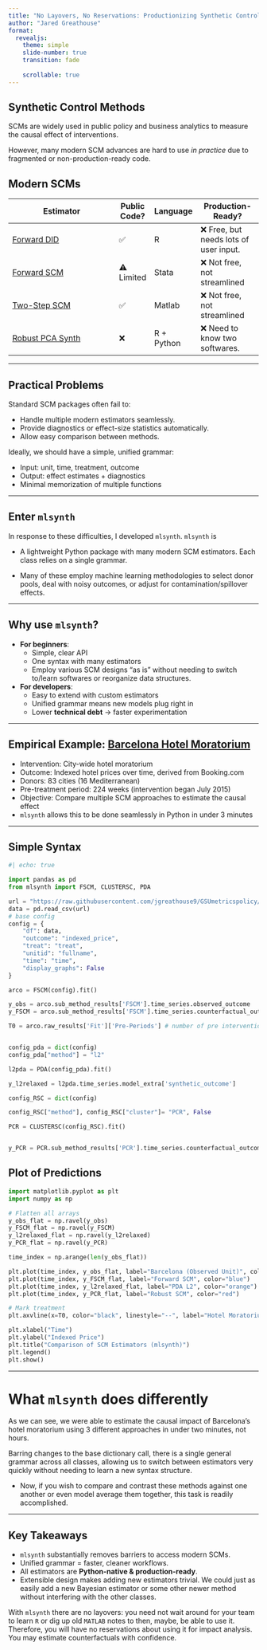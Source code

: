```yaml
---
title: "No Layovers, No Reservations: Productionizing Synthetic Controls for Tripadvisor"
author: "Jared Greathouse"
format: 
  revealjs:
    theme: simple
    slide-number: true
    transition: fade
    
    scrollable: true
---
```


::: {.panel-tabset}

## Synthetic Control Methods

SCMs are widely used in public policy and business analytics to measure the causal effect of interventions.

However, many modern SCM advances are hard to use *in practice* due to fragmented or non-production-ready code.



## Modern SCMs

| Estimator                                                        | Public Code? | Language   | Production-Ready?               |
| ---------------------------------------------------------------- | ------------ | ---------- | ------------------------------- |
| [Forward DID](https://doi.org/10.1287/mksc.2022.0212)            | ✅          | R          | ❌ Free, but needs lots of user input. |
| [Forward SCM](https://doi.org/10.1016/j.econlet.2024.111976)     | ⚠️ Limited   | Stata      | ❌ Not free, not streamlined    |
| [Two-Step SCM](https://doi.org/10.1287/mnsc.2023.4878)           | ✅            | Matlab     | ❌ Not free, not streamlined   |
| [Robust PCA Synth](https://academicworks.cuny.edu/gc_etds/4984/) | ❌            | R + Python | ❌ Need to know two softwares.              |

:::


---


## Practical Problems

Standard SCM packages often fail to:

- Handle multiple modern estimators seamlessly.
- Provide diagnostics or effect-size statistics automatically.
- Allow easy comparison between methods.

Ideally, we should have a simple, unified grammar:

- Input: unit, time, treatment, outcome
- Output: effect estimates + diagnostics
- Minimal memorization of multiple functions


---



## Enter `mlsynth`

In response to these difficulties, I developed `mlsynth`. `mlsynth` is

- A lightweight Python package with many modern SCM estimators. Each class relies on a single grammar.

- Many of these employ machine learning methodologies to select donor pools, deal with noisy outcomes, or adjust for contamination/spillover effects.

---

## Why use ``mlsynth``?

- **For beginners**:  
  - Simple, clear API  
  - One syntax with many estimators  
  - Employ various SCM designs "as is" without needing to switch to/learn softwares or reorganize data structures. 

- **For developers**:  
  - Easy to extend with custom estimators  
  - Unified grammar means new models plug right in  
  - Lower **technical debt** → faster experimentation  

---

## Empirical Example: [Barcelona Hotel Moratorium](https://doi.org/10.1080/13504851.2021.1927958)

- Intervention: City-wide hotel moratorium
- Outcome: Indexed hotel prices over time, derived from Booking.com
- Donors: 83 cities (16 Mediterranean)
- Pre-treatment period: 224 weeks (intervention began July 2015)
- Objective: Compare multiple SCM approaches to estimate the causal effect
- `mlsynth` allows this to be done seamlessly in Python in under 3 minutes


---


## Simple Syntax

```python

#| echo: true

import pandas as pd
from mlsynth import FSCM, CLUSTERSC, PDA

url = "https://raw.githubusercontent.com/jgreathouse9/GSUmetricspolicy/refs/heads/main/data/RawData/hotelex.csv"
data = pd.read_csv(url)
# base config
config = {
    "df": data,
    "outcome": "indexed_price",
    "treat": "treat",
    "unitid": "fullname",
    "time": "time",
    "display_graphs": False
}

arco = FSCM(config).fit()

y_obs = arco.sub_method_results['FSCM'].time_series.observed_outcome
y_FSCM = arco.sub_method_results['FSCM'].time_series.counterfactual_outcome

T0 = arco.raw_results['Fit']['Pre-Periods'] # number of pre intervention periods


config_pda = dict(config)
config_pda["method"] = "l2"

l2pda = PDA(config_pda).fit()

y_l2relaxed = l2pda.time_series.model_extra['synthetic_outcome']

config_RSC = dict(config)

config_RSC["method"], config_RSC["cluster"]= "PCR", False

PCR = CLUSTERSC(config_RSC).fit()


y_PCR = PCR.sub_method_results['PCR'].time_series.counterfactual_outcome


```

## Plot of Predictions

```python


import matplotlib.pyplot as plt
import numpy as np

# Flatten all arrays
y_obs_flat = np.ravel(y_obs)
y_FSCM_flat = np.ravel(y_FSCM)
y_l2relaxed_flat = np.ravel(y_l2relaxed)
y_PCR_flat = np.ravel(y_PCR)

time_index = np.arange(len(y_obs_flat))

plt.plot(time_index, y_obs_flat, label="Barcelona (Observed Unit)", color="black", linewidth=2)
plt.plot(time_index, y_FSCM_flat, label="Forward SCM", color="blue")
plt.plot(time_index, y_l2relaxed_flat, label="PDA L2", color="orange")
plt.plot(time_index, y_PCR_flat, label="Robust SCM", color="red")

# Mark treatment
plt.axvline(x=T0, color="black", linestyle="--", label="Hotel Moratorium")

plt.xlabel("Time")
plt.ylabel("Indexed Price")
plt.title("Comparison of SCM Estimators (mlsynth)")
plt.legend()
plt.show()

```

---

# What ``mlsynth`` does differently

As we can see, we were able to estimate the causal impact of Barcelona's hotel moratorium using 3 different approaches in under two minutes, not hours. 

Barring changes to the base dictionary call, there is a single general grammar across all classes, allowing us to switch between estimators very quickly without needing to learn a new syntax structure.

- Now, if you wish to compare and contrast these methods against one another or even model average them together, this task is readily accomplished.

---

## Key Takeaways

* `mlsynth` substantially removes barriers to access modern SCMs.
* Unified grammar = faster, cleaner workflows.
* All estimators are **Python-native & production-ready**.
* Extensible design makes adding new estimators trivial. We could just as easily add a new Bayesian estimator or some other newer method without interfering with the other classes.

With `mlsynth` there are no layovers: you need not wait around for your team to learn `R` or dig up old `MATLAB` notes to then, maybe, be able to use it. Therefore, you will have no reservations about using it for impact analysis. You may estimate counterfactuals with confidence.
